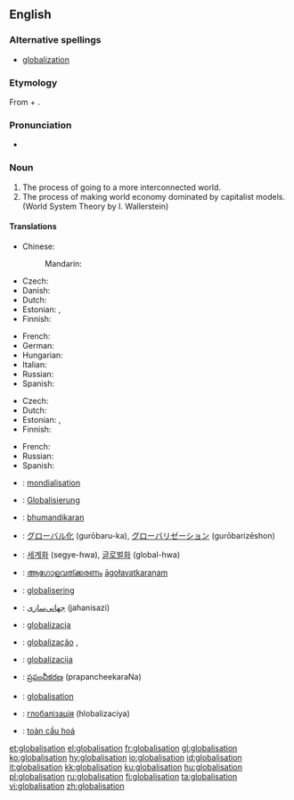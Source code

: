 ==English==

===Alternative spellings===
* [[globalization]]

===Etymology===
From {{term|globalise}} + {{term|-ation}}.

===Pronunciation===
* {{rhymes|eɪʃǝn}}

===Noun===
{{wikipedia}}
{{en-noun|-}}

# The process of going to a more interconnected world.
# The process of making world economy dominated by capitalist models. (World System Theory by I. Wallerstein)

====Translations====
{{trans-top|process of going to a more interconnected world}}
* Chinese:
*: Mandarin: {{t-|cmn|全球化|tr=quánqiúhuà|sc=Hani}}
* Czech: {{t+|cs|globalizace|f}}
* Danish: {{t-|da|globalisering}}
* Dutch: {{t+|nl|globalisering}}
* Estonian: {{t|et|üleilmastumine}},  {{t|et|globaliseerumine}}
* Finnish: {{t-|fi|globalisaatio}}
{{trans-mid}}
* French: {{t+|fr|mondialisation|f}}
* German: {{t+|de|Globalisierung|f}}
* Hungarian: {{t+|hu|globalizáció}}
* Italian: {{t+|it|globalizzazione}}
* Russian: {{t+|ru|глобализация|f|tr=globalizácija}}
* Spanish: {{t|es|globalización|f}}
{{trans-bottom}}

{{trans-top|process of making world economy dominated by capitalist models}}
* Czech: {{t+|cs|globalizace|f}}
* Dutch: {{t+|nl|globalisering}}
* Estonian: {{t|et|üleilmastumine}},  {{t|et|globaliseerumine}}
* Finnish: {{t-|fi|globalisaatio}}
{{trans-mid}}
* French: {{t+|fr|mondialisation|f}}
* Russian: {{t+|ru|глобализация|f|tr=globalizácija}}
* Spanish: {{t|es|mundialización|f}}
{{trans-bottom}}

{{checktrans-top}}
* {{ttbc|French}}: [[mondialisation]] {{f}}
* {{ttbc|German}}: [[Globalisierung]] {{f}}
* {{ttbc|Hindi}}: [[bhumandikaran]]
{{checktrans-mid}}
* {{ttbc|Japanese}}: [[グローバル化]] (gurōbaru-ka), [[グローバリゼーション]] (gurōbarizēshon)
* {{ttbc|Korean}}: [[세계화]] (segye-hwa), [[글로벌화]] (global-hwa)
* {{ttbc|Malayalam}}: [[ആഗോളവത്ക്കരണം]] [[āgołavatkaraņam]]
* {{ttbc|Norwegian}}: [[globalisering]]
* {{ttbc|Persian}}: [[جهانی‌سازی]] (jahanisazi)
* {{ttbc|Polish}}: [[globalizacja]] {{f}}
* {{ttbc|Portuguese}}: [[globalização]] {{f}},
* {{ttbc|Slovene}}: [[globalizacija]] {{f}}
* {{ttbc|Telugu}}: [[ప్రపంచీకరణ]] (prapancheekaraNa)
* {{ttbc|Swedish}}: [[globalisation]]
* {{ttbc|Ukrainian}}: [[глобалізація]] (hlobalizaciya)
* {{ttbc|Vietnamese}}: [[toàn cầu hoá]]
{{checktrans-bottom}}

[[et:globalisation]]
[[el:globalisation]]
[[fr:globalisation]]
[[gl:globalisation]]
[[ko:globalisation]]
[[hy:globalisation]]
[[io:globalisation]]
[[id:globalisation]]
[[it:globalisation]]
[[kk:globalisation]]
[[ku:globalisation]]
[[hu:globalisation]]
[[pl:globalisation]]
[[ru:globalisation]]
[[fi:globalisation]]
[[ta:globalisation]]
[[vi:globalisation]]
[[zh:globalisation]]